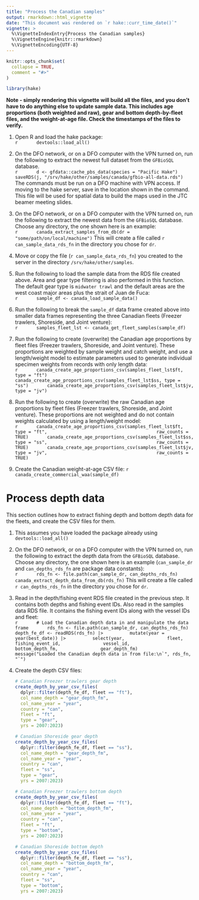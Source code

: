 ```yaml
---
title: "Process the Canadian samples"
output: rmarkdown::html_vignette
date: "This document was rendered on `r hake::curr_time_date()`"
vignette: >
  %\VignetteIndexEntry{Process the Canadian samples}
  %\VignetteEngine{knitr::rmarkdown}
  %\VignetteEncoding{UTF-8}
---
```


```r
knitr::opts_chunk$set(
  collapse = TRUE,
  comment = "#>"
)
```

```r
library(hake)
```

**Note - simply rendering this vignette will build all the files, and you
don't have to do anything else to update sample data. This includes age
proportions (both weighted and raw), gear and bottom depth-by-fleet files,
and the weight-at-age file. Check the timestamps of the files to verify.** \

   1. Open R and load the hake package: \
      ```r
      devtools::load_all()
      ```

   1. On the DFO network, or on a DFO computer with the VPN turned on, run
      the following to extract the newest full dataset from the `GFBioSQL`
      database. \
      ```r
      d <- gfdata::cache_pbs_data(species = "Pacific Hake")
      saveRDS(j, "/srv/hake/other/samples/canada/gfbio-all-data.rds")
      ```
      The commands must be run on a DFO machine with VPN access. If moving to
      the hake server, save in the location shown in the command.
      This file will be used for spatial data to build the maps used in the
      JTC beamer meeting slides.

   1. On the DFO network, or on a DFO computer with the VPN turned on, run
      the following to extract the newest data from the `GFBioSQL` database. \
      Choose any directory, the one shown here is an example: \
      ```r
      canada_extract_samples_from_db(dr = "some/path/on/local/machine")
      ```
      This will create a file called `r can_sample_data_rds_fn` in the
      directory you chose for `dr`.
      
   1. Move or copy the file (`r can_sample_data_rds_fn`) you created to the
      server in the directory `/srv/hake/other/samples`.
      
   1. Run the following to load the sample data from the RDS file created
      above. Area and gear type filtering is also performed in this
      function. The default gear type is `midwater trawl` and the default
      areas are the west coast major areas plus the strait of Juan de Fuca: \
      ```r
      sample_df <- canada_load_sample_data()
      ```

   1. Run the following to break the `sample_df` data frame created above
      into smaller data frames representing the three Canadian fleets
      (Freezer trawlers, Shoreside, and Joint venture): \
      ```r
      samples_fleet_lst <- canada_get_fleet_samples(sample_df)
      ```
   1. Run the following to create (overwrite) the Canadian age proportions
      by fleet files (Freezer trawlers, Shoreside, and Joint venture).
      These proportions are weighted by sample weight and catch weight,
      and use a length/weight model to estimate parameters used to generate
      individual specimen weights from records with only length data: \
      ```r
      canada_create_age_proportions_csv(samples_fleet_lst$ft, type = "ft")
      canada_create_age_proportions_csv(samples_fleet_lst$ss, type = "ss")
      canada_create_age_proportions_csv(samples_fleet_lst$jv, type = "jv")
      ```

   1. Run the following to create (overwrite) the raw Canadian age proportions
      by fleet files (Freezer trawlers, Shoreside, and Joint venture).
      These proportions are not weighted and do not contain weights calculated
      by using a length/weight model: \
      ```r
      canada_create_age_proportions_csv(samples_fleet_lst$ft,
                                        type = "ft",
                                        raw_counts = TRUE)
      canada_create_age_proportions_csv(samples_fleet_lst$ss,
                                        type = "ss",
                                        raw_counts = TRUE)
      canada_create_age_proportions_csv(samples_fleet_lst$jv,
                                        type = "jv",
                                        raw_counts = TRUE)
      ```
   1. Create the Canadian weight-at-age CSV file:
      ```r
      canada_create_commercial_waa(sample_df)
      ```

# Process depth data

This section outlines how to extract fishing depth and bottom depth data
for the fleets, and create the CSV files for them.
  
   1. This assumes you have loaded the package already using
      `devtools::load_all()`
  
   1. On the DFO network, or on a DFO computer with the VPN turned on, run
      the following to extract the depth data from the `GFBioSQL` database.
      Choose any directory, the one shown here is an example
      (`can_sample_dr` and `can_depths_rds_fn` are package data constants): \
      ```r
      rds_fn <- file.path(can_sample_dr, can_depths_rds_fn)
      canada_extract_depth_data_from_db(rds_fn)
      ```
      This will create a file called `r can_depths_rds_fn` in the
      directory you chose for `dr`.

   1. Read in the depth/fishing event RDS file created in
      the previous step. It contains both depths and fishing event IDs. Also
      read in the samples data RDS file. It contains the fishing event IDs
      along with the vessel IDs and fleet: \
      ```r
      # Load the Canadian depth data in and manipulate the data frame
      rds_fn <- file.path(can_sample_dr, can_depths_rds_fn)
      depth_fe_df <- readRDS(rds_fn) |> 
        mutate(year = year(best_date)) |> 
        select(year,
               fleet,
               fishing_event_id,
               vessel_id,
               bottom_depth_fm,
               gear_depth_fm)
      message("Loaded the Canadian depth data in from file:\n`", rds_fn, "`")
      ```

   1. Create the depth CSV files: \
      ```r
      # Canadian Freezer trawlers gear depth
      create_depth_by_year_csv_files(
        dplyr::filter(depth_fe_df, fleet == "ft"),
        col_name_depth = "gear_depth_fm",
        col_name_year = "year",
        country = "can",
        fleet = "ft",
        type = "gear",
        yrs = 2007:2023)

      # Canadian Shoreside gear depth
      create_depth_by_year_csv_files(
        dplyr::filter(depth_fe_df, fleet == "ss"),
        col_name_depth = "gear_depth_fm",
        col_name_year = "year",
        country = "can",
        fleet = "ss",
        type = "gear",
        yrs = 2007:2023)
     
      # Canadian Freezer trawlers bottom depth
      create_depth_by_year_csv_files(
        dplyr::filter(depth_fe_df, fleet == "ft"),
        col_name_depth = "bottom_depth_fm",
        col_name_year = "year",
        country = "can",
        fleet = "ft",
        type = "bottom",
        yrs = 2007:2023)

      # Canadian Shoreside bottom depth
      create_depth_by_year_csv_files(
        dplyr::filter(depth_fe_df, fleet == "ss"),
        col_name_depth = "bottom_depth_fm",
        col_name_year = "year",
        country = "can",
        fleet = "ss",
        type = "bottom",
        yrs = 2007:2023)
      ```
